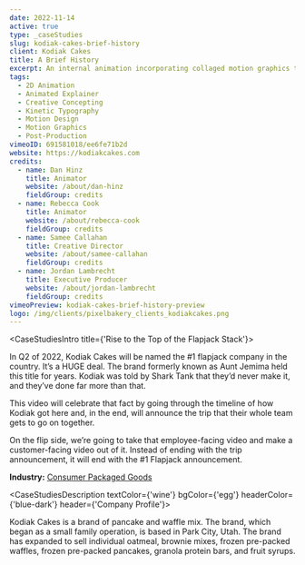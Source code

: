 ```yaml
---
date: 2022-11-14
active: true
type: _caseStudies
slug: kodiak-cakes-brief-history
client: Kodiak Cakes
title: A Brief History
excerpt: An internal animation incorporating collaged motion graphics that showcases Kodiak Cake's history and rise to the top of the flapjack stack.
tags:
  - 2D Animation
  - Animated Explainer
  - Creative Concepting
  - Kinetic Typography
  - Motion Design
  - Motion Graphics
  - Post-Production
vimeoID: 691581018/ee6fe71b2d
website: https://kodiakcakes.com
credits:
  - name: Dan Hinz
    title: Animator
    website: /about/dan-hinz
    fieldGroup: credits
  - name: Rebecca Cook
    title: Animator
    website: /about/rebecca-cook
    fieldGroup: credits
  - name: Samee Callahan
    title: Creative Director
    website: /about/samee-callahan
    fieldGroup: credits
  - name: Jordan Lambrecht
    title: Executive Producer
    website: /about/jordan-lambrecht
    fieldGroup: credits
vimeoPreview: kodiak-cakes-brief-history-preview
logo: /img/clients/pixelbakery_clients_kodiakcakes.png
---
```



<CaseStudiesIntro title={'Rise to the Top of the Flapjack Stack'}>
  
In Q2 of 2022, Kodiak Cakes will be named the #1 flapjack company in the country. It’s a HUGE deal. The brand formerly known as Aunt Jemima held this title for years. Kodiak was told by Shark Tank that they’d never make it, and they’ve done far more than that.

This video will celebrate that fact by going through the timeline of how Kodiak got here and, in the end, will announce the trip that their whole team gets to go on together.

On the flip side, we’re going to take that employee-facing video and make a customer-facing video out of it. Instead of ending with the trip announcement, it will end with the #1 Flapjack announcement.

**Industry:** [Consumer Packaged Goods](/industries/cpg-video-production)


</CaseStudiesIntro>

<CaseStudiesDescription textColor={'wine'} bgColor={'egg'} headerColor={'blue-dark'} header={'Company Profile'}>

Kodiak Cakes is a brand of pancake and waffle mix. The brand, which began as a small family operation, is based in Park City, Utah. The brand has expanded to sell individual oatmeal, brownie mixes, frozen pre-packed waffles, frozen pre-packed pancakes, granola protein bars, and fruit syrups.

</CaseStudiesDescription>